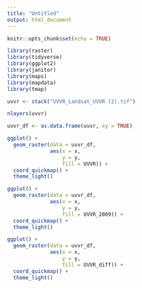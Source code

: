 ```yaml
---
title: "Untitled"
output: html_document
---
```


```r
knitr::opts_chunk$set(echo = TRUE)
```

```r
library(raster)
library(tidyverse)
library(ggplot2)
library(janitor)
library(maps)
library(mapdata)
library(tmap)
```

```r
uvvr <- stack("UVVR_Landsat_UVVR (2).tif")

nlayers(uvvr)
```

```r
uvvr_df <- as.data.frame(uvvr, xy = TRUE)
```

```r
ggplot() +
  geom_raster(data = uvvr_df, 
              aes(x = x,
                  y = y,
                  fill = UVVR)) +
  coord_quickmap() +
  theme_light() 


```

```r
ggplot() +
  geom_raster(data = uvvr_df, 
              aes(x = x,
                  y = y,
                  fill = UVVR_2009)) +
  coord_quickmap() +
  theme_light()
```


```r
ggplot() +
  geom_raster(data = uvvr_df, 
              aes(x = x,
                  y = y,
                  fill = UVVR_diff)) +
  coord_quickmap() +
  theme_light()
```






